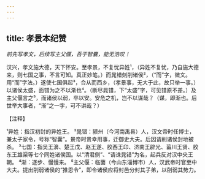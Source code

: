 ```yaml
---
---
---
```

title: 孝景本纪赞
---



*前先写孝文，后续写主父偃，吾于智囊，能无浩叹！*

汉兴，孝文施大德，天下怀安。至孝景，不复忧异姓¹，（异姓不复忧，乃自施大德来，则七国之事，不言可知。真正妙笔。）而晁错刻削诸侯²，（“而”字，微文。用“而”字法。）遂使七国俱起³，合从而西乡，（孝景事，无大于此，故只举一事。）以诸侯太盛，面错为之不以渐也⁴。（断尽晁错，下“太盛”字，可见错原不差。）及主父偃言之⁵，而诸侯以弱，卒以安。安危之机，岂不以谋哉？（谋，即渐也。后世举大事者，“渐”之一字，可不讲哉？）

【注释】

¹异姓：指汉初封的异姓王。
²晁错：颍州（今河南禹县）人，汉文帝时任博士，兼太子家令，号称“智囊”。景帝时贵幸用事，迁御史大夫。后因请削诸侯封地被杀。
³七国：指吴王濞、楚王戊、赵王遂、胶西王卬、济南王辟光、菑川王贤、胶东王雄渠等七个同姓诸侯国。以“清君侧”、“请诛晁错”为名，起兵反对汉中央王朝。
⁴渐：逐步、慢慢来。
⁵主父偃：临菌（今山东淄博市）人，汉武帝时官至中大夫。提出削弱诸侯的“推恩令”，即令诸侯应将封邑分封其子弟，以削弱其势力。
